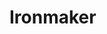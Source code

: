 
# Ironmaker
<ProjectDetails
  floatRight
  region="Iron Islands"
  house="House Ironmaker"
  type="Keep"
  status="Completed"
  warp="/warp ironmaker"
  projectLead="Galivis"
  dateStarted="2013-10-21T07:00:00+00:00"
  dateCompleted="2013-10-21T07:00:00+00:00"
/>
